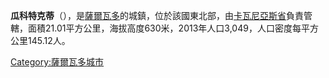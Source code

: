 {{expand|time=2015-04-20T16:47:57+00:00}}
{{refimprove|time=2015-04-20T16:47:57+00:00}}
'''瓜科特克蒂'''（{{lang-es|Guacotecti}}），是[[薩爾瓦多|薩爾瓦多]]的城鎮，位於該國東北部，由[[卡瓦尼亞斯省|卡瓦尼亞斯省]]負責管轄，面積21.01平方公里，海拔高度630米，2013年人口3,049，人口密度每平方公里145.12人。

{{Coord|13|52|N|88|39|W|display=title}}

{{ElSalvador-geo-stub}}
[[Category:薩爾瓦多城市|Category:薩爾瓦多城市]]